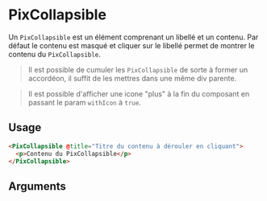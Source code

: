 

<Meta
  title='Others/Collapsible'
  component='PixCollapsible'
  argTypes={stories.argTypes}
/>

# PixCollapsible

Un `PixCollapsible` est un élément comprenant un libellé et un contenu.
Par défaut le contenu est masqué et cliquer sur le libellé permet de montrer le contenu du `PixCollapsible`.

> Il est possible de cumuler les `PixCollapsible` de sorte à former un accordéon, il suffit de les mettres dans une même div parente.

> Il est possible d'afficher une icone "plus" à la fin du composant en passant le param `withIcon` à `true`.

<Canvas>
  <Story name='PixCollapsible' story={stories.collapsible} height="120px" />
</Canvas>

<Canvas>
  <Story name='MultiplePixCollapsible' story={stories.multipleCollapsible} height="260px" />
</Canvas>

## Usage

```html
<PixCollapsible @title="Titre du contenu à dérouler en cliquant">
  <p>Contenu du PixCollapsible</p>
</PixCollapsible>
```

## Arguments

<ArgsTable story="PixCollapsible" />

